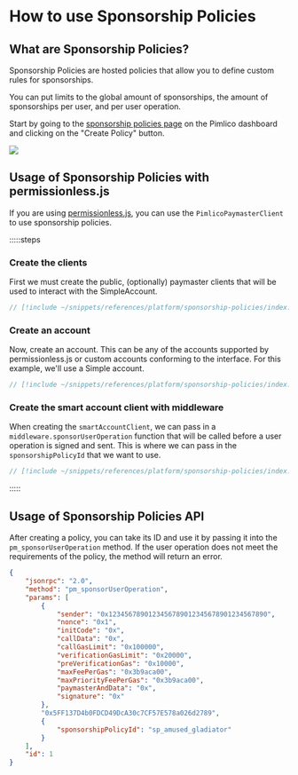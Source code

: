 # How to use Sponsorship Policies

## What are Sponsorship Policies?

Sponsorship Policies are hosted policies that allow you to define custom rules for sponsorships.

You can put limits to the global amount of sponsorships, the amount of sponsorships per user, and per user operation.

Start by going to the [sponsorship policies page](/guides/how-to/sponsorship-policies) on the Pimlico dashboard and clicking on the "Create Policy" button.

![](https://i.imgur.com/sJM7l7m.png)

## Usage of Sponsorship Policies with permissionless.js

If you are using [permissionless.js](/references/permissionless), you can use the `PimlicoPaymasterClient` to use sponsorship policies.

:::::steps

### Create the clients

First we must create the public, (optionally) paymaster clients that will be used to interact with the SimpleAccount.

```ts
// [!include ~/snippets/references/platform/sponsorship-policies/index.ts:client]
```

### Create an account

Now, create an account. This can be any of the accounts supported by permissionless.js or custom accounts conforming to the interface. For this example, we'll use a Simple account.

```ts
// [!include ~/snippets/references/platform/sponsorship-policies/index.ts:account]
```

### Create the smart account client with middleware

When creating the `smartAccountClient`, we can pass in a `middleware.sponsorUserOperation` function that will be called before a user operation is signed and sent.
This is where we can pass in the `sponsorshipPolicyId` that we want to use.

```ts
// [!include ~/snippets/references/platform/sponsorship-policies/index.ts:smart-account-client]
```


:::::


## Usage of Sponsorship Policies API

After creating a policy, you can take its ID and use it by passing it into the `pm_sponsorUserOperation` method. If the user operation does not meet the requirements of the policy, the method will return an error.

```json
{
    "jsonrpc": "2.0",
    "method": "pm_sponsorUserOperation",
    "params": [
        {
            "sender": "0x1234567890123456789012345678901234567890",
            "nonce": "0x1",
            "initCode": "0x",
            "callData": "0x",
            "callGasLimit": "0x100000",
            "verificationGasLimit": "0x20000",
            "preVerificationGas": "0x10000",
            "maxFeePerGas": "0x3b9aca00",
            "maxPriorityFeePerGas": "0x3b9aca00",
            "paymasterAndData": "0x",
            "signature": "0x"
        },
        "0x5FF137D4b0FDCD49DcA30c7CF57E578a026d2789",
        {
            "sponsorshipPolicyId": "sp_amused_gladiator"
        }
    ],
    "id": 1
}
```